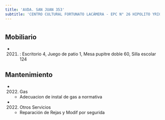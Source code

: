 ```yaml
---
title: 'AVDA. SAN JUAN 353'
subtitle: 'CENTRO CULTURAL FORTUNATO LACÁMERA - EPC N° 26 HIPOLITO YRIGOYEN - JII N° 09/04°'
---
```


#


## Mobiliario

*  (2021) : Escritorio 4, Juego de patio 1, Mesa pupitre doble 60, Silla escolar 124 





## Mantenimiento

*  (2022) Gas 
    + Adecuacion de instal de gas a normativa

*  (2022) Otros Servicios 
    + Reparación de Rejas y Modif por segurida



